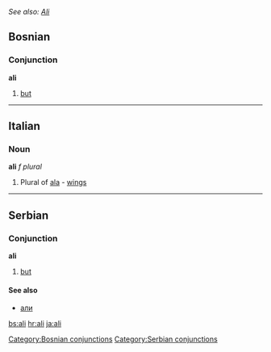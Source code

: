 ''See also: [[Ali]]''

==Bosnian==
===Conjunction===
'''ali'''
#[[but]]
[[Category:Bosnian conjunctions]]

----

==Italian==
===Noun===
'''ali''' ''f plural''
#Plural of [[ala]] - [[wing]]s

----

==Serbian==
===Conjunction===
'''ali'''
#[[but]]
====See also====
*[[али]]
[[Category:Serbian conjunctions]]

[[bs:ali]]
[[hr:ali]]
[[ja:ali]]